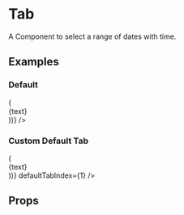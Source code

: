 

<Meta title="Components/Tab" component={Tab} />

# Tab

A Component to select a range of dates with time.

## Examples

### Default

<Preview>
  <Story name="Default">
    <Tab
      tabs={['Tab 1', 'Tab 2', 'Tab 3']}
      panels={['content 1', 'content 2', 'content 3'].map(text => (
        <div className="flex justify-center items-center h-32 text-gray-700 dark:text-gray-300">
          {text}
        </div>
      ))}
    />
  </Story>
</Preview>

### Custom Default Tab

<Preview>
  <Story name="Custom Default Tab">
    <Tab
      tabs={['Tab 1', 'Tab 2', 'Tab 3']}
      panels={['content 1', 'content 2', 'content 3'].map(text => (
        <div className="flex justify-center items-center h-32 text-gray-700 dark:text-gray-300">
          {text}
        </div>
      ))}
      defaultTabIndex={1}
    />
  </Story>
</Preview>

## Props

<Props of={Tab} />
